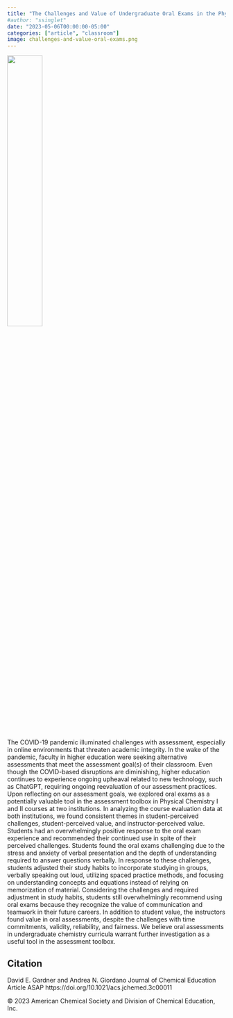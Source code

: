 ```yaml
---
title: "The Challenges and Value of Undergraduate Oral Exams in the Physical Chemistry Classroom: A Useful Tool in the Assessment Toolbox"
#author: "ssinglet"
date: "2023-05-06T00:00:00-05:00"
categories: ["article", "classroom"]
image: challenges-and-value-oral-exams.png
---
```


![](challenges-and-value-oral-exams.png){width="40%"}

The COVID-19 pandemic illuminated challenges with assessment, especially in online environments that threaten academic integrity. In the wake of the pandemic, faculty in higher education were seeking alternative assessments that meet the assessment goal(s) of their classroom. Even though the COVID-based disruptions are diminishing, higher education continues to experience ongoing upheaval related to new technology, such as ChatGPT, requiring ongoing reevaluation of our assessment practices. Upon reflecting on our assessment goals, we explored oral exams as a potentially valuable tool in the assessment toolbox in Physical Chemistry I and II courses at two institutions. In analyzing the course evaluation data at both institutions, we found consistent themes in student-perceived challenges, student-perceived value, and instructor-perceived value. Students had an overwhelmingly positive response to the oral exam experience and recommended their continued use in spite of their perceived challenges. Students found the oral exams challenging due to the stress and anxiety of verbal presentation and the depth of understanding required to answer questions verbally. In response to these challenges, students adjusted their study habits to incorporate studying in groups, verbally speaking out loud, utilizing spaced practice methods, and focusing on understanding concepts and equations instead of relying on memorization of material. Considering the challenges and required adjustment in study habits, students still overwhelmingly recommend using oral exams because they recognize the value of communication and teamwork in their future careers. In addition to student value, the instructors found value in oral assessments, despite the challenges with time commitments, validity, reliability, and fairness. We believe oral assessments in undergraduate chemistry curricula warrant further investigation as a useful tool in the assessment toolbox.


## Citation {#citation}

David E. Gardner and Andrea N. Giordano
Journal of Chemical Education Article ASAP
https://doi.org/10.1021/acs.jchemed.3c00011

© 2023 American Chemical Society and Division of Chemical Education, Inc.

